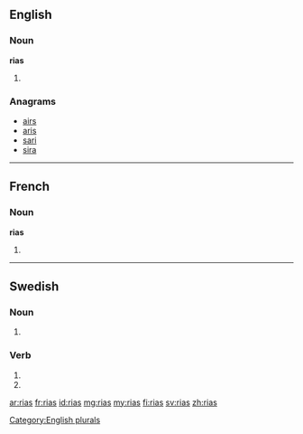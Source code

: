 ==English==

===Noun===
'''rias'''

# {{plural of|[[ria]]}}

===Anagrams===
* [[airs#English|airs]]
* [[aris#English|aris]]
* [[sari#English|sari]]
* [[sira#English|sira]]

[[Category:English plurals]]

----

==French==

===Noun===
'''rias''' {{f}}

# {{plural of|[[ria]]|lang=fr}}

----

==Swedish==

===Noun===
{{head|sv|noun form}}

# {{sv-noun-form-indef-gen|ria}}

===Verb===
{{head|sv|verb form}}

# {{sv-verb-form-inf-pass|ria}}
# {{sv-verb-form-pre-pass|ria}}

[[ar:rias]]
[[fr:rias]]
[[id:rias]]
[[mg:rias]]
[[my:rias]]
[[fi:rias]]
[[sv:rias]]
[[zh:rias]]
